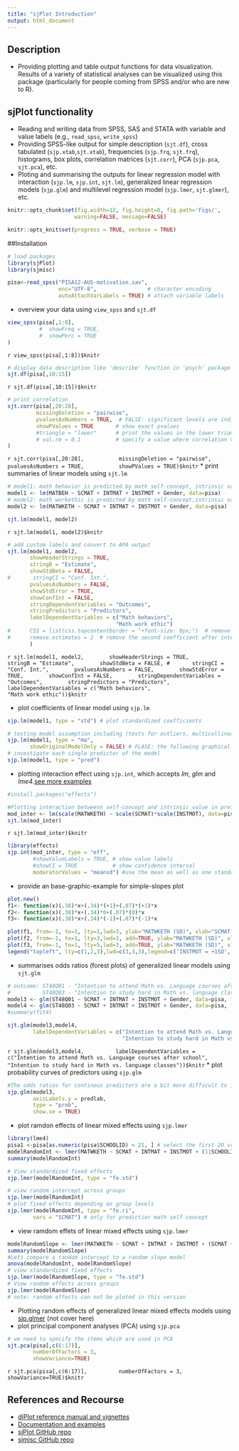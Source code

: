 ```yaml
---
title: "sjPlot Introduction"
output: html_document
---
```


## Description 
* Providing plotting and table output functions for data visualization. Results of a variety of statistical analyses can be visualized using this package (particularly for people coming from SPSS and/or who are new to R). 

## sjPlot functionality
* Reading and writing data from SPSS, SAS and STATA with variable and value labels (e.g., `read_spss`, `write_spss`)
* Providing SPSS-like output for simple description (`sjt.df`), cross tabulated (`sjp.xtab`,`sjt.xtab`), frequencies (`sjp.frq`, `sjt.frq`), histograms, box plots, correlation matrices (`sjt.corr`), PCA (`sjp.pca`, `sjt.pca`), etc.
* Ploting and summarising the outputs for linear regression model with interaction (`sjp.lm`,  `sjp.int`, `sjt.lm`), generalized linear regression models (`sjp.glm`) and multilevel regression model (`sjp.lmer`, `sjt.glmer`), etc. 

```r
knitr::opts_chunk$set(fig.width=12, fig.height=8, fig.path='Figs/',
                     warning=FALSE, message=FALSE)
```

```r
knitr::opts_knit$set(progress = TRUE, verbose = TRUE)
```

##Installation

```r
# load packages
library(sjPlot)
library(sjmisc)
```

```r
pisa<-read_spss("PISA12-AUS-motivation.sav", 
                enc="UTF-8",                # character encoding
                autoAttachVarLabels = TRUE) # attach variable labels
```

* overview your data using `view_spss` and `sjt.df`
```r
view_spss(pisa[,1:8],
          #  showFreq = TRUE, 
          #  showPerc = TRUE
)
```
`r view_spss(pisa[,1:8])$knitr`

```r
# display data description like 'describe' function in 'psych' package
sjt.df(pisa[,10:15])
```
`r sjt.df(pisa[,10:15])$knitr`
```r
# print correlation 
sjt.corr(pisa[,20:28],  
         missingDeletion = "pairwise",
         pvaluesAsNumbers = TRUE,  # FALSE: significant levels are indicated by asterisks
         showPValues = TRUE       # show exact pvalues
         #triangle = "lower"      # print the values in the lower triangle of the table
         # val.rm = 0.1           # specify a value where correlation values are not printed to the table
)
```
`r sjt.corr(pisa[,20:28], 
         missingDeletion = "pairwise",  
         pvaluesAsNumbers = TRUE, 
         showPValues = TRUE)$knitr` 
* print summaries of linear models using `sjt.lm`
```r
# model1: math behavior is predicted by math self-concept, intrinsic value, utility value and gender
model1 <- lm(MATBEH ~ SCMAT + INTMAT + INSTMOT + Gender, data=pisa)
# model2: math workethic is predicted by math self-concept,intrinsic value, utility value and gender
model2 <- lm(MATWKETH ~ SCMAT + INTMAT + INSTMOT + Gender, data=pisa)
```

```r
sjt.lm(model1, model2)
```
`r sjt.lm(model1, model2)$knitr`
```r
# add custom labels and convert to APA output
sjt.lm(model1, model2,
       showHeaderStrings = TRUE,
       stringB = "Estimate",
       showStdBeta = FALSE,
#       stringCI = "Conf. Int.",
       pvaluesAsNumbers = FALSE,
       showStdError = TRUE,
       showConfInt = FALSE,
       stringDependentVariables = "Outcomes",
       stringPredictors = "Predictors",
       labelDependentVariables = c("Math behaviors", 
                                  "Math work ethic")
#      CSS = list(css.topcontentborder = "+font-size: 0px;")  # remove intercept
#      remove.estimates = 2  # remove the second coefficient after intercept
       )       
```
`r sjt.lm(model1, model2,
       showHeaderStrings = TRUE,
       stringB = "Estimate",
       showStdBeta = FALSE,
#       stringCI = "Conf. Int.",
       pvaluesAsNumbers = FALSE,
       showStdError = TRUE,
       showConfInt = FALSE,
       stringDependentVariables = "Outcomes",
       stringPredictors = "Predictors",
       labelDependentVariables = c("Math behaviors", 
                                  "Math work ethic"))$knitr`                                         

*  plot coefficients of linear model using `sjp.lm`
```r
sjp.lm(model1, type = "std") # plot standardized coefficients
```
```r
# testing model assumption including (tests for outliers, multicollinearity, non-normality of residual and outliers, non-normlity of residual, homoscedasticity)
sjp.lm(model1, type = "ma",
       showOriginalModelOnly = FALSE) # FLASE: the following graphical tests will be both applied to the original and to the updated model
# investigate each single predictor of the model
sjp.lm(model1, type = "pred")         
```

* plotting interaction effect using `sjp.int`, which accepts _lm_, _glm_ and _lme4_.[see more examples](http://www.strengejacke.de/sjPlot/sjp.int/)
```r
#install.packages("effects") 
```
```r
#Plotting interaction betweenn self-concept and intrinsic value in preiding math workethic
mod_inter <- lm(scale(MATWKETH) ~ scale(SCMAT)*scale(INSTMOT), data=pisa, x = TRUE)
sjt.lm(mod_inter)
```
`r sjt.lm(mod_inter)$knitr`
```r
library(effects)
sjp.int(mod_inter, type = "eff",
        #showValueLabels = TRUE, # show value labels
        #showCI = TRUE           # show confidence interval
        moderatorValues = "meansd") #use the mean as well as one standard deviation above and below the mean value.
```

* provide an base-graphic-example for simple-slopes plot 
```r
plot.new()
f1<- function(x)(.38)*x+(.34)*(+1)+(.07)*(+1)*x
f2<- function(x)(.38)*x+(.34)*0+(.07)*(0)*x
f3<- function(x)(.38)*x+(.34)*(-1)+(.07)*(-1)*x

plot(f1, from=-1, to=1, lty=1,lwd=3, ylab="MATWKETH (SD)", xlab="SCMAT (SD)", xlim=c(-1,1), ylim=c(-1,1))
plot(f2, from=-1, to=1, lty=3,lwd=3, add=TRUE, ylab="MATWKETH (SD)", xlab="SCMAT (SD)", xlim=c(-1,1), ylim=c(-1,1))
plot(f3, from=-1, to=1, lty=5,lwd=3, add=TRUE, ylab="MATWKETH (SD)", xlab="SCMAT (SD)", xlim=c(-1,1), ylim=c(-1,1))
legend("topleft", lty=c(1,2,3),lwd=c(3,3,3),legend=c('INSTMOT = +1SD','INSTMOT = Mean','INSTMOT = -1SD'))
```
* summarises odds ratios (forest plots) of generalized linear models using `sjt.glm`
```r
# outcome: ST48Q01 - "Intention to attend Math vs. Language courses after school"
#          ST48Q03 - "Intention to study hard in Math vs. language classes"
model3 <- glm(ST48Q01 ~ SCMAT + INTMAT + INSTMOT + Gender, data=pisa, family = binomial(link = "logit"))
model4 <- glm(ST48Q03 ~ SCMAT + INTMAT + INSTMOT + Gender, data=pisa, family = binomial(link = "logit"))
#summary(fit4)
```
```r
sjt.glm(model3,model4, 
        labelDependentVariables = c("Intention to attend Math vs. Language courses after school", 
                                    "Intention to study hard in Math vs. language classes"))
```
`r sjt.glm(model3,model4, 
        labelDependentVariables = c("Intention to attend Math vs. Language courses after school", 
                                    "Intention to study hard in Math vs. language classes"))$knitr`
* plot probability curves of predictors using `sjp.glm`
```r
#The odds ratios for continous predictors are a bit more difficult to interpret than categorial variables. Thus, you can also plot probability curves of all predictors (covariates, coefficients)
sjp.glm(model3,
        axisLabels.y = predlab,
        type = "prob",
        show.se = TRUE)
```
* plot ramdon effects of linear mixed effects using `sjp.lmer`
```r
library(lme4)
pisa1 <-pisa[as.numeric(pisa$SCHOOLID) < 21, ] # select the first 20 schools for easy presentation
modelRandomInt <- lmer(MATWKETH ~ SCMAT + INTMAT + INSTMOT + (1|SCHOOLID) , data = pisa1)
summary(modelRandomInt)
```

```r
# View standardized fixed effects
sjp.lmer(modelRandomInt, type = "fe.std")
```

```r
# view random intercept across groups
sjp.lmer(modelRandomInt)
# plot fixed effects depending on group levels
sjp.lmer(modelRandomInt, type = "fe.ri",
        vars = "SCMAT") # only for predictior math self-concept
```
* view ramdom effets of linear mixed effects using `sjp.lmer`
```r
modelRandomSlope <- lmer(MATWKETH ~ SCMAT + INTMAT + INSTMOT + (SCMAT + INTMAT + INSTMOT|SCHOOLID) , data = pisa1)
summary(modelRandomSlope)
#Lets compare a random intercept to a random slope model
anova(modelRandomInt, modelRandomSlope)
# view standardized fixed effects
sjp.lmer(modelRandomSlope, type = "fe.std")
# View random effects across groups
sjp.lmer(modelRandomSlope)
# note: random effects can not be ploted in this version
```
* Plotting random effects of generalized linear mixed effects models using [sjp.glmer](http://www.strengejacke.de/sjPlot/sjp.glmer/) (not cover here)
* plot principal component analyses (PCA) using `sjp.pca`
```r
# we need to specify the items which are used in PCA
sjt.pca(pisa[,c(6:17)], 
        numberOfFactors = 3,
        showVariance=TRUE)
```
`r sjt.pca(pisa[,c(6:17)], 
        numberOfFactors = 3,
        showVariance=TRUE)$knitr` 
        
## References and Recourse
* [djPlot reference manual and vignettes](http://cran.r-project.org/web/packages/sjPlot/sjPlot.pdf)
* [Documentation and examples](http://www.strengejacke.de/sjPlot/)
* [sjPlot GitHub repo](https://github.com/sjPlot/devel) 
* [sjmisc GitHub repo](https://github.com/sjPlot/sjmisc)
